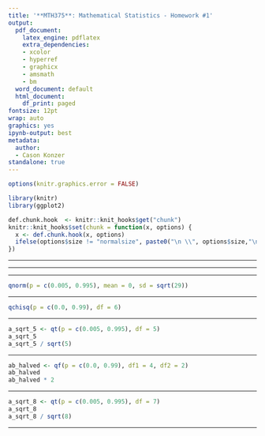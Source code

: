 ---
title: '**MTH375**: Mathematical Statistics - Homework #1'
output:
  pdf_document:
    latex_engine: pdflatex
    extra_dependencies:
    - xcolor
    - hyperref
    - graphicx
    - amsmath
    - bm
  word_document: default
  html_document:
    df_print: paged
fontsize: 12pt
wrap: auto
graphics: yes
ipynb-output: best
metadata:
  author:
  - Cason Konzer
standalone: true
---

```{=latex}
\begin{center}
  \color{violet}\textit{\large{\href{https://github.com/casonk}{Cason Konzer}}}\color{black} \\
\end{center}
\hrulefill
```

```{=latex}
\vfill 
    \underline{Key Concepts}:  Multivariate normal({$\bm{\mu},\Sigma)$, $\chi^2$ with $n$ df, $t$ with $n$ df, $F$ with $m,n$ df
\newpage
```

```{r include=FALSE}
options(knitr.graphics.error = FALSE)

library(knitr)
library(ggplot2)

def.chunk.hook  <- knitr::knit_hooks$get("chunk")
knitr::knit_hooks$set(chunk = function(x, options) {
  x <- def.chunk.hook(x, options)
  ifelse(options$size != "normalsize", paste0("\n \\", options$size,"\n\n", x, "\n\n \\normalsize"), x)
})

```

```{=latex}
1.  Suppose that $Z_1,Z_2$ are independent standard normal random variables.  

\noindent Let $Y_1=Z_1-2Z_2$, $Y_2=Z_1-Z_2$.

\hrulefill 
```

```{=latex}
(a)  Find the joint pdf $f_{Y_1,Y_2}(y_1,y_2)$. \ \ 

You may do this either of two ways.  Either (i) use the change of variables theorem from MTH 372, OR   (ii)  evaluate the matrices  $\Sigma$ and $\Sigma^{-1}$ from class, then multiply the necessary matrices and vectors to obtain a formula for  $f_{Y_1,Y_2}(y_1,y_2)$. In either case, obtain a formula containing no matrices and no vectors.
\vspace{10mm}
\\
\textit{Solution}:

\vspace{2.5mm}
We have a system of equations, $\displaystyle 
\bm{Y} = 
\begin{bmatrix}
Y_{1} \\
Y_{2}
\end{bmatrix} = A\bm{Z} + \bm{\mu} =
\begin{bmatrix}
1 & -2 \\
1 & -1
\end{bmatrix}
\begin{bmatrix}
Z_{1} \\
Z_{2}
\end{bmatrix} + 
\begin{bmatrix}
0 \\
0
\end{bmatrix}
$.
\vspace{5mm}
\\
We can solve for $ \displaystyle 
\bm{\Sigma} = \bm{AA^{T}} =
\begin{bmatrix}
1 & -2 \\
1 & -1
\end{bmatrix}
\begin{bmatrix}
1 & 1 \\
-2 & -1
\end{bmatrix} = 
\begin{bmatrix}
5 & 3 \\
3 & 2
\end{bmatrix} = \bm{\Sigma}
$.
\vspace{5mm}
\\
We can now evaluate $ \displaystyle 
\bm{\Sigma}^{-1}.
\vspace{5mm}
\\
\begin{bmatrix}
5 & 3 & 1 & 0 \\
3 & 2 & 0 & 1
\end{bmatrix} = 
\begin{bmatrix}
10 & 6 & 2 & 0 \\
3 & 2 & 0 & 1
\end{bmatrix} = 
\begin{bmatrix}
1 & 0 & 2 & -3 \\
3 & 2 & 0 & 1
\end{bmatrix} = 
\begin{bmatrix}
1 & 0 & 2 & -3 \\
0 & 2 & -6 & 10
\end{bmatrix} = 
\begin{bmatrix}
1 & 0 & 2 & -3 \\
0 & 1 & -3 & 5
\end{bmatrix}
$.
\vspace{5mm}
\\
Our solution yields $ \displaystyle 
\bm{\Sigma}^{-1} = 
\begin{bmatrix}
2 & -3 \\
-3 & 5
\end{bmatrix}
$.
\vspace{5mm}
\\
The last piece we need to evaluate before solving for the joint pdf is $ \displaystyle ||\bm{\Sigma}|| $ .
\vspace{5mm}
\\
$ \displaystyle 
||\bm{\Sigma}|| = 
\left|\left|
\begin{bmatrix}
5 & 3 \\
3 & 2
\end{bmatrix}
\right|\right| = 
|10 -9| = |1|=1
$.
\vspace{5mm}
\\
We can now solve for $ \displaystyle f_{Y_1,Y_2}(y_1,y_2) = 
\frac{e^{-\frac{(\bm{y-\mu)}^{T}\bm{\Sigma}^{-1}(\bm{y-\mu)}}{2}}}{(2\pi)^{\frac{n}{2}}\sqrt{||\bm{\Sigma}||}} = 
\frac{e^{-\frac{(\bm{y)}^{T}\bm{\Sigma}^{-1}(\bm{y)}}{2}}}{(2\pi)^{\frac{2}{2}}\sqrt{1}} = 
\frac{e^{-\frac{(\bm{y)}^{T}\bm{\Sigma}^{-1}(\bm{y)}}{2}}}{2\pi}
$.
\vspace{5mm}
\\
$\displaystyle 
\bm{y}^{T}\bm{\Sigma}^{-1}\bm{y} = 
\begin{bmatrix}
y_{1} & y_{2} 
\end{bmatrix}
\begin{bmatrix}
2 & -3 \\
-3 & 5
\end{bmatrix}
\begin{bmatrix}
y_{1} \\
y_{2}
\end{bmatrix} = 
\begin{bmatrix}
2y_{1} - 3y_{2} & -3y_{1} + 5y_{2}
\end{bmatrix}
\begin{bmatrix}
y_{1} \\
y_{2}
\end{bmatrix} 
$.
\vspace{5mm}
\\
$ \displaystyle
= 2y_{1}^{2} - 3y_{2}y_{1} -3y_{1}y_{2} + 5y_{2}^{2}
= 2y_{1}^{2} - 6y_{1}y_{2} + 5y_{2}^{2}
$.
\vspace{5mm}
\\
By Substitution, $ \displaystyle f_{Y_1,Y_2}(y_1,y_2) =
\frac{1}{2\pi}\exp\left(\frac{-2y_{1}^{2} + 6y_{1}y_{2} - 5y_{2}^{2}}{2}\right).
$

```

---

```{=latex}
\newpage
(b)  Find the marginal pdf $f_{Y_2}(y_2)$.  Don't use integration -- you can derive the needed pdf doing only the simplest  arithmetic using some facts from MTH 372.
\vspace{10mm}
\\
\textit{Solution}:

\vspace{2.5mm}
We have one equation, $\displaystyle 
\bm{Y} = 
Y_{2} = 
A\bm{Z} + \bm{\mu} =
\begin{bmatrix}
1 & -1
\end{bmatrix}
\begin{bmatrix}
Z_{1} \\
Z_{2}
\end{bmatrix} + 
\begin{bmatrix}
0 \\
0
\end{bmatrix}
= Z_1-Z_2
$.
\vspace{5mm}
\\
We can solve for $ \displaystyle 
\bm{\Sigma} = \bm{AA^{T}} =
\begin{bmatrix}
1 & -1
\end{bmatrix}
\begin{bmatrix}
1 \\
-1 
\end{bmatrix} = 
2 = \bm{\Sigma}.
$
\vspace{5mm}
\\
We can now evaluate $ \displaystyle 
\bm{\Sigma}^{-1} 
= \frac{1}{2}.
$
\vspace{5mm}
\\
The last piece we need to evaluate before solving for the joint pdf is $ \displaystyle ||\bm{\Sigma}|| = 2 $.
\vspace{5mm}
\\
We can now solve for $ \displaystyle f_{Y_2}(y_2) = 
\frac{e^{-\frac{(\bm{y-\mu)}^{T}\bm{\Sigma}^{-1}(\bm{y-\mu)}}{2}}}{(2\pi)^{\frac{n}{2}}\sqrt{||\bm{\Sigma}||}} = 
\frac{e^{-\frac{(\bm{y)}^{T}\bm{\Sigma}^{-1}(\bm{y)}}{2}}}{(2\pi)^{\frac{1}{2}}\sqrt{2}} = 
\frac{e^{-\frac{(\bm{y)}^{T}\bm{\Sigma}^{-1}(\bm{y)}}{2}}}{\sqrt{2}\sqrt{2\pi}}.
$
\vspace{5mm}
\\
$\displaystyle 
\bm{y}^{T}\bm{\Sigma}^{-1}\bm{y} = 
y_{2}\frac{1}{2}y_{2} = \frac{y_{2}^{2}}{2}.
$
\vspace{5mm}
\\
By Substitution, $ \displaystyle f_{Y_2}(y_2) =
\frac{1}{\sqrt{2}\sqrt{2\pi}}\exp\left({\frac{-y_{2}^{2}}{4}}\right).
$
```

---

```{=latex}
\newpage
(c)  Find the conditional pdf of $Y_1$ given $Y_2=1$, that is, \ $f_{Y_1|Y_2}(y_1|1)$.   Use (a) and (b), and do the necessary division.  By completing the square,  identify by name -- {\em including parameters} -- the required conditional pdf.
\vspace{10mm}
\\
\textit{Solution}:

\vspace{2.5mm}
$ \displaystyle 
f_{Y_1|Y_2}(y_1|y_2) = \frac{f_{Y_1,Y_2}(y_1,y_2)}{f_{Y_2}(y_2)} = 
\frac{\frac{1}{2\pi}\exp\left(\frac{-2y_{1}^{2} + 6y_{1}y_{2} - 5y_{2}^{2}}{2}\right)}{\frac{1}{\sqrt{2}\sqrt{2\pi}}\exp\left({\frac{-y_{2}^{2}}{4}}\right)} = 
\frac{\sqrt{2}\exp\left(\frac{-2y_{1}^{2} + 6y_{1}y_{2} - 5y_{2}^{2}}{2}\right)}{\sqrt{2\pi}\exp\left({\frac{-y_{2}^{2}}{4}}\right)}.
\vspace{5mm}
\\ =
\frac{\sqrt{2}\exp\left(\frac{-4y_{1}^{2} + 12y_{1}y_{2} - 10y_{2}^{2}}{4} - \frac{-y_{2}^{2}}{4}\right)}{\sqrt{2\pi}} = 
\frac{\sqrt{2}\exp\left(\frac{-4y_{1}^{2} + 12y_{1}y_{2} - 9y_{2}^{2}}{4} \right)}{\sqrt{2\pi}}.
\vspace{5mm}
\\
f_{Y_1|Y_2}(y_1|y_2 = 1) = \frac{f_{Y_1,Y_2}(y_1,y_2 = 1)}{f_{Y_2}(y_2 = 1)} = 
\frac{\sqrt{2}\exp\left(\frac{-4y_{1}^{2} + 12y_{1}(1) - 9(1)^{2}}{4} \right)}{\sqrt{2\pi}} = 
\frac{\sqrt{2}\exp\left(\frac{-4y_{1}^{2} + 12y_{1} - 9}{4} \right)}{\sqrt{2\pi}}.
\vspace{5mm}
\\ =
\frac{\sqrt{2}\exp\left(-(\frac{1}{2})(\frac{4y_{1}^{2} - 12y_{1} + 9}{2}) \right)}{\sqrt{2\pi}} = 
\frac{\sqrt{2}\exp\left(-(\frac{1}{2})(2y_{1}^{2} - 6y_{1} + 4.5) \right)}{\sqrt{2\pi}} = 
\frac{\sqrt{2}\exp\left(-(y_{1}^{2} - 3y_{1} + 2.25) \right)}{\sqrt{2\pi}}.
\vspace{5mm}
\\ =
\frac{\sqrt{2}\exp\left(-(y_{1} - 1.5)^2 \right)}{\sqrt{2\pi}} $.
\vspace{5mm}
\\
It is now worthwhile to considerd the pdf of Random Variable $ X \thicksim N(\mu, \sigma^2) $.
\vspace{5mm}
\\ $ \displaystyle
f_{X}(x) = \frac{1}{\sigma\sqrt{2\pi}}\exp\left(-\frac{1}{2\sigma^2}(x-\mu)^2\right) $.
\vspace{5mm}
\\ 
Under close inspection, we can see that our above distribution for $ f_{Y_1|Y_2}(y_1|y_2=1) $ 
is normal, taking $\displaystyle \sigma = \frac{1}{\sqrt{2}}$, $\displaystyle \sigma^2 = \frac{1}{2}$, and $\displaystyle \mu = 1.5$.

```

---

```{=latex}
\newpage
```

```{=latex}
2.  Suppose $Z_1,Z_2,\ldots,Z_6$ are independent standard normal random variables.   

\hrulefill 

\vspace{5mm}
```

```{=latex}
(a)  Find a number $a$ such that $P(-a<3Z_1+2Z_2-4Z_3<a)=.99$.
\vspace{10mm}
\\
\textit{Solution}:

\vspace{2.5mm}
Let $A = 3Z_1+2Z_2-4Z_3 $.

$A \thicksim N(0,(3^2 + 2^2 + 4^2)) \thicksim N(0,(9 + 4 + 16)) \thicksim N(0,29)$.

As $ V(A) = 29 $, $ \sigma_{A} = \sqrt{29} $.

We now wish to have probabilities for $ -a $ corresponding to $ 0.005 $ and $ a $ corresponding to $ 0.995 $.
\vspace{5mm}
```

```{r, size='large'}
qnorm(p = c(0.005, 0.995), mean = 0, sd = sqrt(29))
```

```{=latex}
\vspace{5mm}
We can see here that $ a = 13.87127 $ is the solution.
```

---

```{=latex}
\vspace{5mm}
(b)  Find numbers $a,b$ such that $P(a<Z_1^2+Z_2^2+\cdots +Z_6^2 <b)=.99$.
\vspace{10mm}
\\
\textit{Solution}:

\vspace{2.5mm}
Let $B = Z_1^2+Z_2^2+Z_3^2+Z_4^2+Z_5^2+Z_6^2 \\
B \thicksim \chi_6^2$.

Let us make the generalizing assumption $ a = 0$.

We now wish to have probabilities for $ a $ corresponding to $ 0.0 $ and $ b $ corresponding to $ 0.99 $.
\vspace{5mm}
```

```{r, size='large'}
qchisq(p = c(0.0, 0.99), df = 6)
```

```{=latex}
\vspace{5mm}
We can see here that $ a = 0.0 $ and $ b = 16.81189 $ is one solution.
```

---

```{=latex}
\newpage
\vspace{5mm}
(c) Find a numbers $a$ such that $\displaystyle P\left( -a < \frac{Z_1}{\sqrt{Z^2_2+Z^2_3+\cdots+Z^2_6}} < a \right)=.99$.
\vspace{10mm}
\\
\textit{Solution}:

\vspace{2.5mm}
Let $\displaystyle C = \frac{Z_1}{\sqrt{Z^2_2+Z^2_3+\cdots+Z^2_6}} $.

\vspace{2.5mm}
We will leverage the following two points to solve this problem: 
\vspace{2.5mm}
\begin{itemize}
  \item $\displaystyle C\sqrt{5} = \frac{Z_1\sqrt{6}}{\sqrt{Z^2_2+Z^2_3+\cdots+Z^2_6}} \thicksim T_5$.
  \vspace{2.5mm}
  \item $\displaystyle P\left( -a < \frac{Z_1}{\sqrt{Z^2_2+Z^2_3+\cdots+Z^2_6}} < a \right) = 
  P\left( -a\sqrt{5} < \frac{Z_1\sqrt{5}}{\sqrt{Z^2_2+Z^2_3+\cdots+Z^2_6}} < a\sqrt{5} \right)$.
\end{itemize}
\vspace{5mm}
We now wish to have probabilities for $ -a\sqrt{5} $ corresponding to $ 0.005 $ and $ a\sqrt{5} $ corresponding to $ 0.995 $.

In particular, we will solve $\displaystyle P\left( -a\sqrt{5} < T_5 < a\sqrt{5} \right) = 0.99$. 
\vspace{5mm}
```

```{r, size='large'}
a_sqrt_5 <- qt(p = c(0.005, 0.995), df = 5)
a_sqrt_5
a_sqrt_5 / sqrt(5)
```

```{=latex}
\vspace{5mm}
We can see here that $ a = 1.803229 $ is the solution.
```

---

```{=latex}
\newpage
\vspace{5mm}
(d) Find numbers $a,b$ such that: $\displaystyle P\left( a < \frac{Z^2_1+Z^2_2+Z^2_3+Z^2_4}{Z^2_5+Z^2_6} < b \right)=.99$.
\vspace{10mm}
\\
\textit{Solution}:

\vspace{2.5mm}
Let $\displaystyle D = \frac{Z^2_1+Z^2_2+Z^2_3+Z^2_4}{Z^2_5+Z^2_6} $.

\vspace{2.5mm}
We will leverage the following two points to solve this problem: 
\vspace{2.5mm}
\begin{itemize}
  \item $\displaystyle \frac{D}{2} = \frac{1}{2} \cdot \frac{Z^2_1+Z^2_2+Z^2_3+Z^2_4}{Z^2_5+Z^2_6} 
  = \frac{2\chi_4}{4\chi_2} \thicksim F_{4,2}$.
  \vspace{2.5mm}
  \item $\displaystyle P\left( a < \frac{Z^2_1+Z^2_2+Z^2_3+Z^2_4}{Z^2_5+Z^2_6} < b \right) = 
  P\left( \frac{a}{2} < \frac{1}{2} \cdot \frac{Z^2_1+Z^2_2+Z^2_3+Z^2_4}{Z^2_5+Z^2_6} < \frac{b}{2} \right)$.
\end{itemize}
\vspace{5mm}
Let us make the generalizing assumption $ a = 0$.

We now wish to have probabilities for $ a $ corresponding to $ 0.0 $ and $ b $ corresponding to $ 0.99 $.

In particular, we will solve $\displaystyle P\left( 0 < F_{4,2} < \frac{b}{2} \right) = 0.99$. 
\vspace{5mm}
```

```{r, size='large'}
ab_halved <- qf(p = c(0.0, 0.99), df1 = 4, df2 = 2)
ab_halved
ab_halved * 2
```

```{=latex}
\vspace{5mm}
We can see here that $ a = 0.0 $ and $ b = 198.4987 $ is one solution.
```

---

```{=latex}
\newpage
```

```{=latex}
% https://online.stat.psu.edu/stat414/lesson/26/26.3

3.  Let $X_1,X_2,\ldots,X_8$ be independent normal($\mu,\sigma^2$)  random variables, 

\noindent $\displaystyle \overline{X} = \frac{X_1+X_2+\ldots+X_8}{8}$, and $\displaystyle S^2 = \frac17\sum_{i=1}^8 (X_i- \overline{X})^2$.

Find a number $a$ such that $\displaystyle  P\left( -a<  \frac{\overline{X} - \mu}{S}  <a\right) =.99$. 

\hrulefill 
\vspace{10mm}
\\
\textit{Solution}:

\vspace{2.5mm}
We will leverage the following from class in this solution... 
\vspace{2.5mm}
\begin{itemize}
  \item $ \displaystyle \overline{X} \thicksim N(\mu, \frac{\sigma^2}{n}) $.
  \vspace{2.5mm}
  \item $ \displaystyle \frac{(n-1)S^2}{\sigma^2} = \frac{1}{\sigma^2}\sum_{i=1}^n (X_{i} - \overline{X})^{2} \thicksim \chi_{n-1}^2 $.
  \vspace{2.5mm}
  \item $\overline{X}$ and $S$ are independent.
\end{itemize}
\vspace{2.5mm}

Letting $ \displaystyle Y = \frac{\overline{X} - \mu}{S} $.

Under close inspection, for arbitrary $n$, we can see the following... 
\vspace{2.5mm}
\\
$ \displaystyle 
Y \cdot \sqrt{n} = 
\frac{\overline{X} - \mu}{\color{purple}S\color{black}} \cdot \sqrt{n} \cdot \frac{\color{purple}\sigma}{\color{black}\sigma} \cdot \frac{\color{blue}\sqrt{n-1}}{\color{purple}\sqrt{n-1}\color{black}} = 
\frac{(\overline{X} - \mu)\sqrt{n}}{\sigma} \cdot \color{purple} \frac{\sqrt{\sigma^2}}{\sqrt{S^2}\sqrt{n-1}} \color{black} \cdot \color{blue} \frac{\sqrt{n-1}}{1} \color{black} \thicksim 
Z \cdot \frac{\color{blue}\sqrt{n-1}\color{black}}{\color{purple}\sqrt{\chi_{n-1}^{2}}\color{black}} \thicksim 
T_{n-1} $.

\vspace{2.5mm}
We will thus leverage the following two points to solve this problem: 
\vspace{2.5mm}
\begin{itemize}
  \item $\displaystyle Y\sqrt{8} = \frac{(\overline{X} - \mu)\sqrt{8}}{\sigma} \cdot \color{purple} \frac{\sqrt{\sigma^2}}{\sqrt{S^2}\sqrt{7}} \color{black} \cdot \color{blue} \frac{\sqrt{7}}{1} \color{black} \thicksim Z \cdot \frac{\color{blue}\sqrt{7}\color{black}}{\color{purple}\sqrt{\chi_{7}^{2}}\color{black}} \thicksim  T_7$.
  \vspace{2.5mm}
  \item $\displaystyle P\left( -a < \frac{\overline{X} - \mu}{S} < a \right) = 
  P\left( -a\sqrt{8} < \frac{(\overline{X} - \mu)\sqrt{8}}{\sigma} \cdot \color{purple} \frac{\sqrt{\sigma^2}}{\sqrt{S^2}\sqrt{7}} \color{black} \cdot \color{blue} \frac{\sqrt{7}}{1} \color{black} < a\sqrt{8} \right)$.
\end{itemize}
\vspace{5mm}
We now wish to have probabilities for $ -a\sqrt{8} $ corresponding to $ 0.005 $ and $ a\sqrt{8} $ corresponding to $ 0.995 $.

In particular, we will solve $\displaystyle P\left( -a\sqrt{8} < T_7 < a\sqrt{8} \right) = 0.99$. 
\vspace{5mm}
```

```{r, size='large'}
a_sqrt_8 <- qt(p = c(0.005, 0.995), df = 7)
a_sqrt_8
a_sqrt_8 / sqrt(8)
```

```{=latex}
\vspace{5mm}
We can see here that $ a = 1.237254 $ is the solution.
```

---

```{=latex}
\newpage
```

